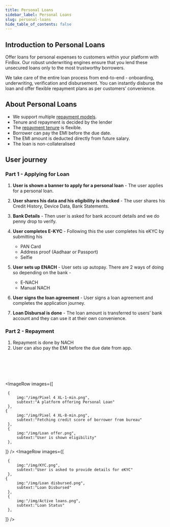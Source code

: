 ```yaml
---
title: Personal Loans
sidebar_label: Personal Loans
slug: personal-loans
hide_table_of_contents: false
---
```



## Introduction to Personal Loans

Offer loans for personal expenses to customers within your platform with FinBox. Our robust underwriting engines ensure that you lend these unsecured loans only to the most trustworthy borrowers. 

We take care of the entire loan process from end-to-end - onboarding, underwriting, verification and disbursement. You can instantly disburse the loan and offer flexible repayment plans as per customers’ convenience.

## About Personal Loans

* We support multiple [repayment models](/product/nomenclature#repayment). 
* Tenure and repayment is decided by the lender
* The [repayment tenure](/product/nomenclature#repayment) is flexible.
* Borrower can pay the EMI before the due date.
* The EMI amount is deducted directly from future salary.
* The loan is non-collateralised


## User journey

### Part 1 - Applying for Loan

1. **User is shown a banner to apply for a personal loan** - The user applies for a personal loan. 



2. **User shares his data and his eligibility is checked** - The user shares his Credit History, Device Data, Bank Statements.
4. **Bank Details** - Then user is asked for bank account details and we do penny drop to verify.
5. **User completes E-KYC** - Following this the user completes his eKYC by submitting his 
    * PAN Card
    * Address proof  (Aadhaar or Passport)
    * Selfie 
6. **User sets up ENACH** - User sets up autopay. There are 2 ways of doing so depending on the bank - 
    * E-NACH
    * Manual NACH
7. **User signs the loan agreement** - User signs a loan agreement and completes the application journey.
8. **Loan Disbursal is done** - The loan amount is transferred to users’ bank account and they can use it at their own convenience.

### Part 2 - Repayment

1. Repayment is done by NACH
2. User can also pay the EMI before the due date from app.

<br></br>
<br></br>

<ImageRow
 images={[
  
     {
         img:"/img/Pixel 4 XL-1-min.png",
         subtext:"A platform offering Personal Loan"
     },
    {
         img:"/img/Pixel 4 XL-8-min.png",
         subtext:"Fetching credit score of borrower from bureau"
     },
     {
         img:"/img/Loan offer.png",
         subtext:"User is shown eligibility"
     },
     
 ]}
 />
<ImageRow
 images={[
  
     {
         img:"/img/KYC.png",
         subtext:"User is asked to provide details for eKYC"
     },
    {
         img:"/img/Loan disbursed.png",
         subtext:"Loan Disbursed"
     },
     {
         img:"/img/Active loans.png",
         subtext:"Loan Status"
     },
     
     
     
 ]}
 />

 













